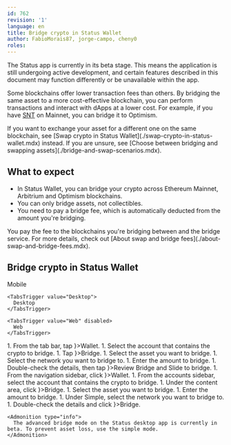 ```yaml
---
id: 762
revision: '1'
language: en
title: Bridge crypto in Status Wallet
author: FabioMorais87, jorge-campo, cheny0
roles: 
---
```


<Admonition type="beta" status="Status app is currently in beta stage">
  The Status app is currently in its beta stage. This means the application is still undergoing active development, and certain features described in this document may function differently or be unavailable within the app.
</Admonition>

Some blockchains offer lower transaction fees than others. By bridging the same asset to a more cost-effective blockchain, you can perform transactions and interact with dApps at a lower cost. For example, if you have [SNT](./about-the-status-snt-token.mdx) on Mainnet, you can bridge it to Optimism.

<Admonition type="tip">
  If you want to exchange your asset for a different one on the same blockchain, see [Swap crypto in Status Wallet](./swap-crypto-in-status-wallet.mdx) instead. If you are unsure, see [Choose between bridging and swapping assets](./bridge-and-swap-scenarios.mdx).
</Admonition>

## What to expect

- In Status Wallet, you can bridge your crypto across Ethereum Mainnet, Arbitrium and Optimism blockchains.
- You can only bridge assets, not collectibles.
- You need to pay a bridge fee, which is automatically deducted from the amount you're bridging.

<Admonition type="info">
  You pay the fee to the blockchains you're bridging between and the bridge service. For more details, check out [About swap and bridge fees](./about-swap-and-bridge-fees.mdx).
</Admonition>

## Bridge crypto in Status Wallet

<Tabs defaultValue="Mobile">
  <TabsList size={32}>
    <TabsTrigger value="Mobile">
      Mobile
    </TabsTrigger>

    <TabsTrigger value="Desktop">
      Desktop
    </TabsTrigger>

    <TabsTrigger value="Web" disabled>
      Web
    </TabsTrigger>
  </TabsList>

  <TabsContent value="Mobile">
    1. From the tab bar, tap <ContextTag icon={<WalletIcon />}>Wallet</ContextTag>.
    1. Select the account that contains the crypto to bridge.
    1. Tap <ContextTag icon={<BridgeIcon />}>Bridge</ContextTag>.
    1. Select the asset you want to bridge.
    1. Select the network you want to bridge to.
    1. Enter the amount to bridge.
    1. Double-check the details, then tap <ContextTag icon={<BridgeIcon />}>Review Bridge</ContextTag> and <ContextTag>Slide to bridge</ContextTag>.
  </TabsContent>

  <TabsContent value="Desktop">
    1. From the navigation sidebar, click <ContextTag icon={<WalletDesktopIcon />}>Wallet</ContextTag>.
    1. From the accounts sidebar, select the account that contains the crypto to bridge.
    1. Under the content area, click <ContextTag icon={<BridgeDesktopIcon />}>Bridge</ContextTag>.
    1. Select the asset you want to bridge.
    1. Enter the amount to bridge.
    1. Under <ContextTag>Simple</ContextTag>, select the network you want to bridge to.
    1. Double-check the details and click <ContextTag icon={<BridgeDesktopIcon />}>Bridge</ContextTag>.

    <Admonition type="info">
      The advanced bridge mode on the Status desktop app is currently in beta. To prevent asset loss, use the simple mode.
    </Admonition>
  </TabsContent>
</Tabs>

